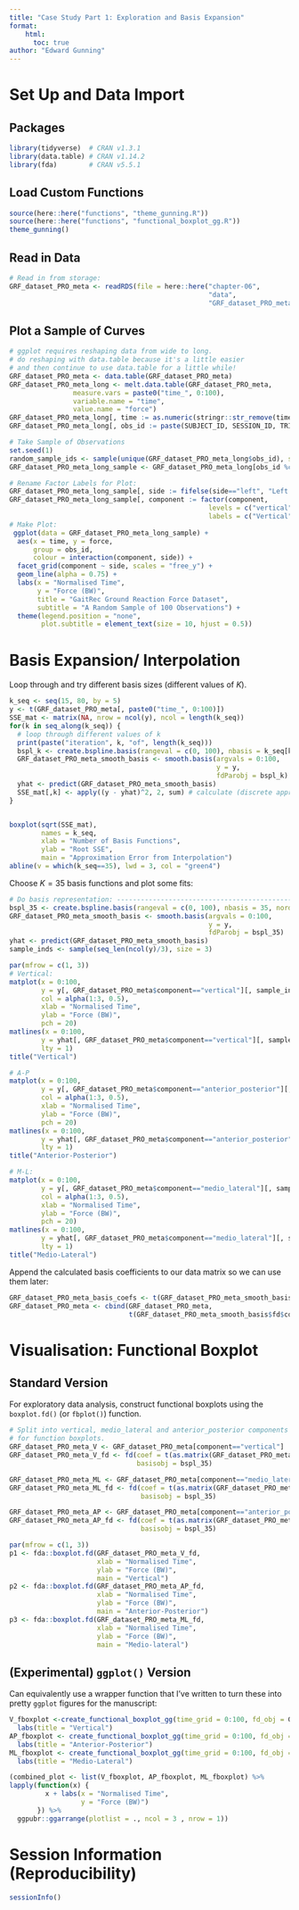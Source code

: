 ```yaml
---
title: "Case Study Part 1: Exploration and Basis Expansion"
format:
    html:
      toc: true
author: "Edward Gunning"
---
```



# Set Up and Data Import

## Packages

```r
library(tidyverse)  # CRAN v1.3.1 
library(data.table) # CRAN v1.14.2
library(fda)        # CRAN v5.5.1        
```

## Load Custom Functions

```r
source(here::here("functions", "theme_gunning.R"))
source(here::here("functions", "functional_boxplot_gg.R"))
theme_gunning()
```

## Read in Data

```r
# Read in from storage:
GRF_dataset_PRO_meta <- readRDS(file = here::here("chapter-06",
                                                  "data",
                                                  "GRF_dataset_PRO_meta.rds"))
```

## Plot a Sample of Curves

```r
# ggplot requires reshaping data from wide to long.
# do reshaping with data.table because it's a little easier
# and then continue to use data.table for a little while!
GRF_dataset_PRO_meta <- data.table(GRF_dataset_PRO_meta)
GRF_dataset_PRO_meta_long <- melt.data.table(GRF_dataset_PRO_meta,
                measure.vars = paste0("time_", 0:100),
                variable.name = "time",
                value.name = "force")
GRF_dataset_PRO_meta_long[, time := as.numeric(stringr::str_remove(time, "time_"))]
GRF_dataset_PRO_meta_long[, obs_id := paste(SUBJECT_ID, SESSION_ID, TRIAL_ID, sep = "_")]
```

```r
# Take Sample of Observations
set.seed(1)
random_sample_ids <- sample(unique(GRF_dataset_PRO_meta_long$obs_id), size = 100)
GRF_dataset_PRO_meta_long_sample <- GRF_dataset_PRO_meta_long[obs_id %chin% random_sample_ids]

# Rename Factor Labels for Plot:
GRF_dataset_PRO_meta_long_sample[, side := fifelse(side=="left", "Left Side", "Right Side")]
GRF_dataset_PRO_meta_long_sample[, component := factor(component,
                                                  levels = c("vertical", "anterior_posterior", "medio_lateral"),
                                                  labels = c("Vertical", "Anterior-Posterior", "Medio-Lateral"))]
# Make Plot:
 ggplot(data = GRF_dataset_PRO_meta_long_sample) +
  aes(x = time, y = force,
      group = obs_id,
      colour = interaction(component, side)) +
  facet_grid(component ~ side, scales = "free_y") +
  geom_line(alpha = 0.75) +
  labs(x = "Normalised Time",
       y = "Force (BW)",
       title = "GaitRec Ground Reaction Force Dataset",
       subtitle = "A Random Sample of 100 Observations") +
  theme(legend.position = "none",
        plot.subtitle = element_text(size = 10, hjust = 0.5))
```

# Basis Expansion/ Interpolation

Loop through and try different basis sizes (different values of $K$).

```r
k_seq <- seq(15, 80, by = 5)
y <- t(GRF_dataset_PRO_meta[, paste0("time_", 0:100)])
SSE_mat <- matrix(NA, nrow = ncol(y), ncol = length(k_seq))
for(k in seq_along(k_seq)) {
  # loop through different values of k
  print(paste("iteration", k, "of", length(k_seq)))
  bspl_k <- create.bspline.basis(rangeval = c(0, 100), nbasis = k_seq[k], norder = 4)
  GRF_dataset_PRO_meta_smooth_basis <- smooth.basis(argvals = 0:100,
                                                    y = y,
                                                    fdParobj = bspl_k)
  yhat <- predict(GRF_dataset_PRO_meta_smooth_basis)
  SSE_mat[,k] <- apply((y - yhat)^2, 2, sum) # calculate (discrete approx. to) integrated squared error
}


boxplot(sqrt(SSE_mat),
        names = k_seq,
        xlab = "Number of Basis Functions",
        ylab = "Root SSE",
        main = "Approximation Error from Interpolation")
abline(v = which(k_seq==35), lwd = 3, col = "green4")
```

Choose $K=35$ basis functions and plot some fits:

```r
# Do basis representation: ------------------------------------------------
bspl_35 <- create.bspline.basis(rangeval = c(0, 100), nbasis = 35, norder = 4)
GRF_dataset_PRO_meta_smooth_basis <- smooth.basis(argvals = 0:100,
                                                  y = y,
                                                  fdParobj = bspl_35)
yhat <- predict(GRF_dataset_PRO_meta_smooth_basis)
sample_inds <- sample(seq_len(ncol(y)/3), size = 3)

par(mfrow = c(1, 3))
# Vertical:
matplot(x = 0:100,
        y = y[, GRF_dataset_PRO_meta$component=="vertical"][, sample_inds],
        col = alpha(1:3, 0.5), 
        xlab = "Normalised Time",
        ylab = "Force (BW)",
        pch = 20)
matlines(x = 0:100,
        y = yhat[, GRF_dataset_PRO_meta$component=="vertical"][, sample_inds],
        lty = 1)
title("Vertical")

# A-P
matplot(x = 0:100,
        y = y[, GRF_dataset_PRO_meta$component=="anterior_posterior"][, sample_inds],
        col = alpha(1:3, 0.5), 
        xlab = "Normalised Time",
        ylab = "Force (BW)",
        pch = 20)
matlines(x = 0:100,
        y = yhat[, GRF_dataset_PRO_meta$component=="anterior_posterior"][, sample_inds],
        lty = 1)
title("Anterior-Posterior")

# M-L:
matplot(x = 0:100,
        y = y[, GRF_dataset_PRO_meta$component=="medio_lateral"][, sample_inds],
        col = alpha(1:3, 0.5), 
        xlab = "Normalised Time",
        ylab = "Force (BW)",
        pch = 20)
matlines(x = 0:100,
        y = yhat[, GRF_dataset_PRO_meta$component=="medio_lateral"][, sample_inds],
        lty = 1)
title("Medio-Lateral")


```

Append the calculated basis coefficients to our data matrix so we can use them later:

```r
GRF_dataset_PRO_meta_basis_coefs <- t(GRF_dataset_PRO_meta_smooth_basis$fd$coefs)
GRF_dataset_PRO_meta <- cbind(GRF_dataset_PRO_meta,
                              t(GRF_dataset_PRO_meta_smooth_basis$fd$coefs))
```

# Visualisation: Functional Boxplot

## Standard Version 

For exploratory data analysis, construct functional boxplots using the `boxplot.fd()` (or `fbplot()`) function.

```r
# Split into vertical, medio_lateral and anterior_posterior components
# for function boxplots.
GRF_dataset_PRO_meta_V <- GRF_dataset_PRO_meta[component=="vertical"]
GRF_dataset_PRO_meta_V_fd <- fd(coef = t(as.matrix(GRF_dataset_PRO_meta_V[, paste0("bspl4.", 1:35)])),
                                basisobj = bspl_35)

GRF_dataset_PRO_meta_ML <- GRF_dataset_PRO_meta[component=="medio_lateral"]
GRF_dataset_PRO_meta_ML_fd <- fd(coef = t(as.matrix(GRF_dataset_PRO_meta_ML[, paste0("bspl4.", 1:35)])),
                                 basisobj = bspl_35)

GRF_dataset_PRO_meta_AP <- GRF_dataset_PRO_meta[component=="anterior_posterior"]
GRF_dataset_PRO_meta_AP_fd <- fd(coef = t(as.matrix(GRF_dataset_PRO_meta_AP[, paste0("bspl4.", 1:35)])),
                                 basisobj = bspl_35)

par(mfrow = c(1, 3))
p1 <- fda::boxplot.fd(GRF_dataset_PRO_meta_V_fd,
                      xlab = "Normalised Time",
                      ylab = "Force (BW)",
                      main = "Vertical")
p2 <- fda::boxplot.fd(GRF_dataset_PRO_meta_AP_fd,
                      xlab = "Normalised Time",
                      ylab = "Force (BW)",
                      main = "Anterior-Posterior")
p3 <- fda::boxplot.fd(GRF_dataset_PRO_meta_ML_fd,
                      xlab = "Normalised Time",
                      ylab = "Force (BW)",
                      main = "Medio-lateral")
```


## (Experimental) `ggplot()` Version

Can equivalently use a wrapper function that I've written to turn these into pretty `ggplot` figures for the manuscript:

```r
V_fboxplot <-create_functional_boxplot_gg(time_grid = 0:100, fd_obj = GRF_dataset_PRO_meta_V_fd)$ggplot + 
  labs(title = "Vertical")
AP_fboxplot <- create_functional_boxplot_gg(time_grid = 0:100, fd_obj = GRF_dataset_PRO_meta_AP_fd)$ggplot +
  labs(title = "Anterior-Posterior")
ML_fboxplot <- create_functional_boxplot_gg(time_grid = 0:100, fd_obj = GRF_dataset_PRO_meta_ML_fd)$ggplot +
  labs(title = "Medio-Lateral")
```

```r
(combined_plot <- list(V_fboxplot, AP_fboxplot, ML_fboxplot) %>%
lapply(function(x) {
         x + labs(x = "Normalised Time",
                  y = "Force (BW)")
       }) %>%
  ggpubr::ggarrange(plotlist = ., ncol = 3 , nrow = 1))
```

# Session Information (Reproducibility)

```r
sessionInfo()
```


